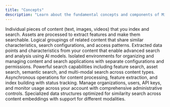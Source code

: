 ```yaml
---
title: "Concepts"
description: "Learn about the fundamental concepts and components of Mixpeek"
---
```


<CardGroup cols={2}>
  <Card title="Assets" icon="file" href="/concepts/assets">
    Individual pieces of content (text, images, videos) that you index and search. Assets are processed to extract features and make them searchable.
  </Card>
  
  <Card title="Collections" icon="folder" href="/concepts/collections">
    Logical groupings of related content that share similar characteristics, search configurations, and access patterns.
  </Card>

  <Card title="Features" icon="puzzle-piece" href="/concepts/features">
    Extracted data points and characteristics from your content that enable advanced search and analysis using AI models.
  </Card>

  <Card title="Namespaces" icon="box" href="/concepts/namespaces">
    Isolated environments for organizing and managing content and search applications with separate configurations and permissions.
  </Card>

  <Card title="Search" icon="magnifying-glass" href="/concepts/search">
    Powerful search capabilities including feature search, asset search, semantic search, and multi-modal search across content types.
  </Card>

  <Card title="Tasks" icon="list-check" href="/concepts/tasks">
    Asynchronous operations for content processing, feature extraction, and index building with status tracking.
  </Card>

  <Card title="Organizations" icon="building" href="/concepts/organizations">
    Manage organizations, users, API keys, and monitor usage across your account with comprehensive administrative controls.
  </Card>

  <Card title="Vector Indexes" icon="database" href="/concepts/vector-indexes">
    Specialized data structures optimized for similarity search across content embeddings with support for different modalities.
  </Card>
</CardGroup>

